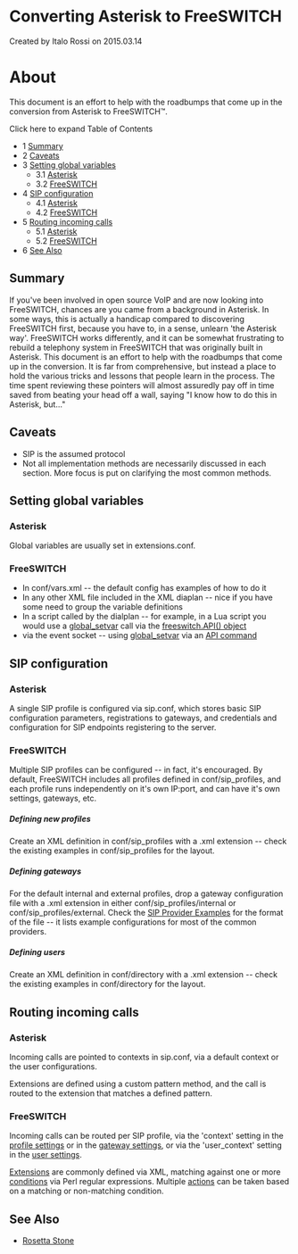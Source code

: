 
# Converting Asterisk to FreeSWITCH 

 Created by  Italo Rossi on 2015.03.14

# About

This document is an effort to help with the roadbumps that come up in the conversion from Asterisk to FreeSWITCH™.

Click here to expand Table of Contents

* 1 [Summary](#-freeswitch--converting-asterisk-to-freeswitch-)
* 2 [Caveats](#-freeswitch--converting-asterisk-to-freeswitch-)
* 3 [Setting global variables](#setting-global-variables)  
   * 3.1 [Asterisk](#-freeswitch--converting-asterisk-to-freeswitch-)  
   * 3.2 [FreeSWITCH](#-freeswitch--converting-asterisk-to-freeswitch-)
* 4 [SIP configuration](#sip-configuration)  
   * 4.1 [Asterisk](#-freeswitch--converting-asterisk-to-freeswitch-)  
   * 4.2 [FreeSWITCH](#-freeswitch--converting-asterisk-to-freeswitch-)
* 5 [Routing incoming calls](#routing-incoming-calls)  
   * 5.1 [Asterisk](#-freeswitch--converting-asterisk-to-freeswitch-)  
   * 5.2 [FreeSWITCH](#-freeswitch--converting-asterisk-to-freeswitch-)
* 6 [See Also](#-freeswitch--converting-asterisk-to-freeswitch-)

## Summary

If you've been involved in open source VoIP and are now looking into FreeSWITCH, chances are you came from a background in Asterisk. In some ways, this is actually a handicap compared to discovering FreeSWITCH first, because you have to, in a sense, unlearn 'the Asterisk way'. FreeSWITCH works differently, and it can be somewhat frustrating to rebuild a telephony system in FreeSWITCH that was originally built in Asterisk. This document is an effort to help with the roadbumps that come up in the conversion. It is far from comprehensive, but instead a place to hold the various tricks and lessons that people learn in the process. The time spent reviewing these pointers will almost assuredly pay off in time saved from beating your head off a wall, saying "I know how to do this in Asterisk, but..."

## Caveats

* SIP is the assumed protocol
* Not all implementation methods are necessarily discussed in each section. More focus is put on clarifying the most common methods.

## Setting global variables

### Asterisk

Global variables are usually set in extensions.conf.

### FreeSWITCH

* In conf/vars.xml -- the default config has examples of how to do it
* In any other XML file included in the XML diaplan -- nice if you have some need to group the variable definitions
* In a script called by the dialplan -- for example, in a Lua script you would use a [global\_setvar](https://wiki.freeswitch.org/wiki/Mod%5Fcommands#global%5Fsetvar "Mod commands") call via the [freeswitch.API() object](https://wiki.freeswitch.org/wiki/Make%5FAPI%5Fcalls%5Fdirectly%5Ffrom%5FLua%5Fcode "Make API calls directly from Lua code")
* via the event socket -- using [global\_setvar](https://wiki.freeswitch.org/wiki/Mod%5Fcommands#global%5Fsetvar "Mod commands") via an [API command](https://wiki.freeswitch.org/wiki/Event%5FSocket#api "Event Socket")

## SIP configuration

### Asterisk

A single SIP profile is configured via sip.conf, which stores basic SIP configuration parameters, registrations to gateways, and credentials and configuration for SIP endpoints registering to the server.

### FreeSWITCH

Multiple SIP profiles can be configured -- in fact, it's encouraged. By default, FreeSWITCH includes all profiles defined in conf/sip\_profiles, and each profile runs independently on it's own IP:port, and can have it's own settings, gateways, etc.

##### Defining new profiles

Create an XML definition in conf/sip\_profiles with a .xml extension -- check the existing examples in conf/sip\_profiles for the layout.

##### Defining gateways

For the default internal and external profiles, drop a gateway configuration file with a .xml extension in either conf/sip\_profiles/internal or conf/sip\_profiles/external. Check the [SIP Provider Examples](https://wiki.freeswitch.org/wiki/Tested%5FPhone%5FProviders%5FListing "Tested Phone Providers Listing") for the format of the file -- it lists example configurations for most of the common providers.

##### Defining users

Create an XML definition in conf/directory with a .xml extension -- check the existing examples in conf/directory for the layout.

## Routing incoming calls

### Asterisk

Incoming calls are pointed to contexts in sip.conf, via a default context or the user configurations.

Extensions are defined using a custom pattern method, and the call is routed to the extension that matches a defined pattern.

### FreeSWITCH

Incoming calls can be routed per SIP profile, via the 'context' setting in the [profile settings](../../../../Configuration/Sofia-SIP-Stack/index.mdx#faq) or in the [gateway settings](../../../../Configuration/Sofia-SIP-Stack/Sofia-Gateway-Authentication-Params_7143510.mdx#about), or via the 'user\_context' setting in the [user settings](../../../../Directory/XML-User-Directory/index.mdx#about).

[Extensions](../../../../Dialplan/XML-Dialplan/index.mdx#why) are commonly defined via XML, matching against one or more [conditions](../../../../Dialplan/XML-Dialplan/index.mdx#why) via Perl regular expressions. Multiple [actions](../../../../Dialplan/XML-Dialplan/index.mdx#why) can be taken based on a matching or non-matching condition.

## See Also

* [Rosetta Stone](../Rosetta-Stone_1966991.mdx#dialplan)


